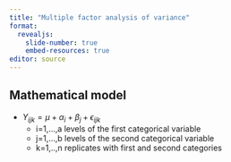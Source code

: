 ```yaml
---
title: "Multiple factor analysis of variance"
format: 
  revealjs:
    slide-number: true
    embed-resources: true
editor: source
---
```


## Mathematical model

-   $Y_{ijk} = \mu + \alpha_i + \beta_j +\epsilon_{ijk}$
    -   i=1,...,a levels of the first categorical variable
    -   j=1,...,b levels of the second categorical variable
    -   k=1,..,n replicates with first and second categories

::: notes

:::

